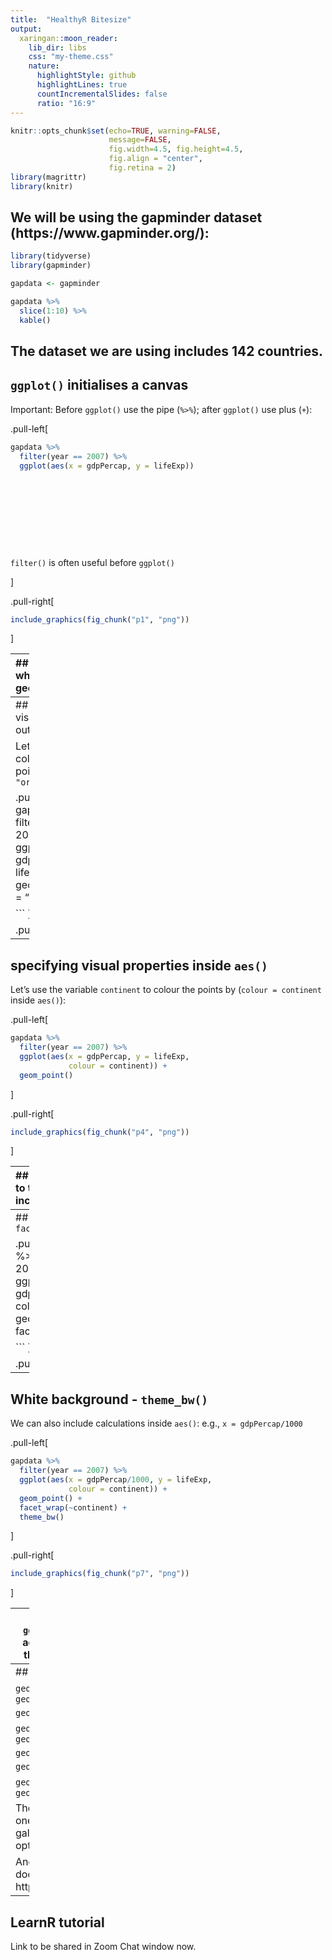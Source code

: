 ```yaml
---
title:  "HealthyR Bitesize"
output:
  xaringan::moon_reader:
    lib_dir: libs
    css: "my-theme.css"
    nature:
      highlightStyle: github
      highlightLines: true
      countIncrementalSlides: false
      ratio: "16:9"
---
```


```r
knitr::opts_chunk$set(echo=TRUE, warning=FALSE,
                      message=FALSE,
                      fig.width=4.5, fig.height=4.5,
                      fig.align = "center",
                      fig.retina = 2)
library(magrittr)
library(knitr)

```


## We will be using the gapminder dataset (https://www.gapminder.org/):

```r
library(tidyverse)
library(gapminder)

gapdata <- gapminder
```

```r
gapdata %>% 
  slice(1:10) %>% 
  kable()

```

The dataset we are using includes 142 countries.
---
## `ggplot()` initialises a canvas

Important: Before `ggplot()` use the pipe (`%>%`); after `ggplot()` use plus (`+`):


.pull-left[
```r

gapdata %>% 
  filter(year == 2007) %>% 
  ggplot(aes(x = gdpPercap, y = lifeExp))

```

&nbsp;

&nbsp;

&nbsp;

&nbsp;

`filter()` is often useful before `ggplot()`



]

.pull-right[
```r
include_graphics(fig_chunk("p1", "png"))
```

]

---
## ...a canvas to which we can add geoms

geom stands for geometrical. Here we've added `geom_point()`

.pull-left[
```r

gapdata %>% 
  filter(year == 2007) %>% 
  ggplot(aes(x = gdpPercap, y = lifeExp)) +
  geom_point()

```
]

.pull-right[
```r
include_graphics(fig_chunk("p2", "png"))
```
]
---
## specifying visual properties outside `aes()`

Let's change the colour of the points: `colour = "orange"`

.pull-left[
```r

gapdata %>% 
  filter(year == 2007) %>% 
  ggplot(aes(x = gdpPercap, y = lifeExp)) +
  geom_point(colour = "orange")

```
]

.pull-right[
```r
include_graphics(fig_chunk("p3", "png"))
```
]

---
## specifying visual properties inside `aes()`

Let's use the variable `continent` to colour the points by (`colour = continent` inside `aes()`):

.pull-left[
```r
gapdata %>% 
  filter(year == 2007) %>% 
  ggplot(aes(x = gdpPercap, y = lifeExp,
             colour = continent)) +
  geom_point()

```
]

.pull-right[
```r
include_graphics(fig_chunk("p4", "png"))
```
]


---
## There is no limit\* to the `aes()` you can include

In addition to colouring the points by continent, we can size them by population:

.pull-left[
```r
gapdata %>% 
  filter(year == 2007) %>% 
  ggplot(aes(x = gdpPercap, y = lifeExp,
             colour = continent)) +
  geom_point(shape = 1)

```

&nbsp;

&nbsp;

&nbsp;

\* there is a limit. Press F1 on `geom_point()` to see the list of aesthetics


]

.pull-right[
```r
include_graphics(fig_chunk("p5", "png"))
```
]



---
## From 1 plot to 5 with `facet_wrap(~continent)`

.pull-left[
```r

gapdata %>% 
  filter(year == 2007) %>% 
  ggplot(aes(x = gdpPercap, y = lifeExp,
             colour = continent)) +
  geom_point() +
  facet_wrap(~continent)

```
]

.pull-right[
```r
include_graphics(fig_chunk("p6", "png"))
```
]

---
## White background - `theme_bw()`

We can also include calculations inside `aes()`: e.g., `x = gdpPercap/1000`

.pull-left[
```r

gapdata %>% 
  filter(year == 2007) %>% 
  ggplot(aes(x = gdpPercap/1000, y = lifeExp,
             colour = continent)) +
  geom_point() +
  facet_wrap(~continent) +
  theme_bw()
```
]

.pull-right[
```r
include_graphics(fig_chunk("p7", "png"))
```
]


---
## This is how `ggplot()` works - by adding or modifying things one at a time

```r
include_graphics(fig_chunk("p7", "png"))
```


---
## Main geoms:

`geom_point()` or `geom_jitter()`

`geom_line()`

`geom_bar()` and `geom_col()`

`geom_histogram()`

`geom_boxplot()`

`geom_label()` or `geom_text()`

These are just the main ones, Google "ggplot gallery" for many more options.

And the `ggplot()` documentation: http://docs.ggplot2.org/

---
## LearnR tutorial

Link to be shared in Zoom Chat window now.




